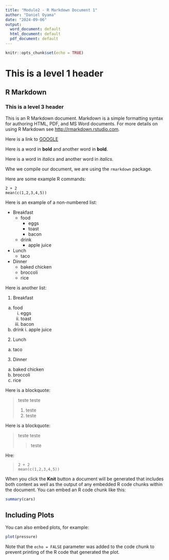 ```yaml
---
title: "Module2 - R Markdown Document 1"
author: "Daniel Oyama"
date: "2024-09-06"
output:
  word_document: default
  html_document: default
  pdf_document: default
---
```


```r
knitr::opts_chunk$set(echo = TRUE)
```

# This is a level 1 header

## R Markdown

### This is a level 3 header

This is an R Markdown document. Markdown is a simple formatting syntax for authoring HTML, PDF, and MS Word documents. For more details on using R Markdown see <http://rmarkdown.rstudio.com>.

Here is a link to [GOOGLE](http://google.com)

Here is a word in **bold** and another word in __bold__.

Here is a word in *italics* and another word in _italics_.

Whe we compile our document, we are using the `rmarkdown` package. 

Here are some example  R commands:

```
2 + 2 
mean(c(1,2,3,4,5))
```

Here is an example of a non-numbered list:

* Breakfast
  - food
      + eggs
      + toast
      + bacon
  - drink
    + apple juice
* Lunch
  - taco
* Dinner
  - baked chicken
  - broccoli
  - rice

Here is another list:

1. Breakfast
  a. food
      i. eggs
      ii. toast
      iii. bacon
  b. drink
    i. apple juice
2. Lunch
  a. taco
3. Dinner
  a. baked chicken
  b. broccoli
  c. rice

Here is a blockquote:

> teste
> teste 
> 
> 1. teste
> 2. teste

Here is a blockquote:

> teste
> teste 
> 
> > teste

Hre:

>     2 + 2 
>     mean(c(1,2,3,4,5))

When you click the **Knit** button a document will be generated that includes both content as well as the output of any embedded R code chunks within the document. You can embed an R code chunk like this:

```r
summary(cars)
```

## Including Plots

You can also embed plots, for example:

```r
plot(pressure)
```

Note that the `echo = FALSE` parameter was added to the code chunk to prevent printing of the R code that generated the plot.
